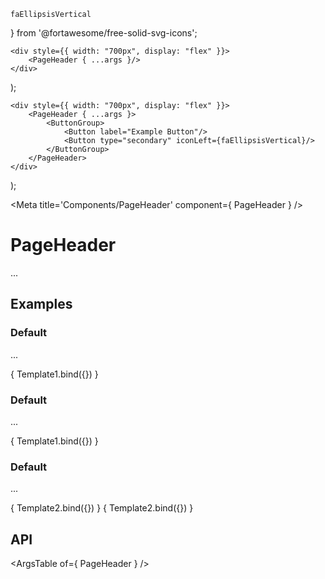     faEllipsisVertical
} from '@fortawesome/free-solid-svg-icons';

	<div style={{ width: "700px", display: "flex" }}>
		<PageHeader { ...args }/>
	</div>
);

	<div style={{ width: "700px", display: "flex" }}>
		<PageHeader { ...args }>
			<ButtonGroup>
				<Button label="Example Button"/>
				<Button type="secondary" iconLeft={faEllipsisVertical}/>
			</ButtonGroup>			
		</PageHeader>
	</div>
);

<Meta title='Components/PageHeader' component={ PageHeader } />

# PageHeader

...

## Examples

### Default

...

<Canvas>
	<Story
		name="Default"
		args={{
			title: "Example Title",
			subtitle: "Example Subtitle"
		}}
	>
		{ Template1.bind({}) }
	</Story>
</Canvas>

### Default

...

<Canvas>
	<Story
		name="No Subtitle"
		args={{
			title: "Example Title"
		}}
	>
		{ Template1.bind({}) }
	</Story>
</Canvas>


### Default

...

<Canvas>
	<Story
		name="with children"
		args={{
			title: "Example Title"
		}}
	>
		{ Template2.bind({}) }
	</Story>
	<Story
		name="with children and Subtitle"
		args={{
			title: "Example Title",
			subtitle: "Example Subtitle"
		}}
	>
		{ Template2.bind({}) }
	</Story>
</Canvas>

## API

<ArgsTable of={ PageHeader } />
